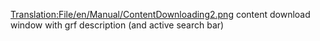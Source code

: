 [[Translation:File/en/Manual/ContentDownloading2.png]]
content download window with grf description (and active search bar)
